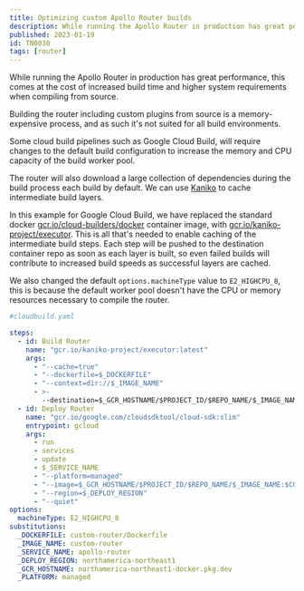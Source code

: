 ```yaml
---
title: Optimizing custom Apollo Router builds
description: While running the Apollo Router in production has great performance, this comes at the cost of increased build time and higher system requirements when compiling from source.
published: 2023-01-19
id: TN0030
tags: [router]
---
```


While running the Apollo Router in production has great performance, this comes at the cost of increased build time and higher system requirements when compiling from source.

Building the router including custom plugins from source is a memory-expensive process, and as such it's not suited for all build environments.

Some cloud build pipelines such as Google Cloud Build, will require changes to the default build configuration to increase the memory and CPU capacity of the build worker pool.

The router will also download a large collection of dependencies during the build process each build by default. We can use [Kaniko](https://github.com/GoogleContainerTools/kaniko) to cache intermediate build layers.

In this example for Google Cloud Build, we have replaced the standard docker [gcr.io/cloud-builders/docker](http://gcr.io/cloud-builders/docker) container image, with [gcr.io/kaniko-project/executor](http://gcr.io/kaniko-project/executor).
This is all that's needed to enable caching of the intermediate build steps. Each step will be pushed to the destination container repo as soon as each layer is built, so even failed builds will contribute to increased build speeds as successful layers are cached.

We also changed the default `options.machineType` value to `E2_HIGHCPU_8`, this is because the default worker pool doesn't have the CPU or memory resources necessary to compile the router.

```yaml
#cloudbuild.yaml

steps:
  - id: Build Router
    name: "gcr.io/kaniko-project/executor:latest"
    args:
      - "--cache=true"
      - "--dockerfile=$_DOCKERFILE"
      - "--context=dir://$_IMAGE_NAME"
      - >-
        --destination=$_GCR_HOSTNAME/$PROJECT_ID/$REPO_NAME/$_IMAGE_NAME:$COMMIT_SHA
  - id: Deploy Router
    name: "gcr.io/google.com/cloudsdktool/cloud-sdk:slim"
    entrypoint: gcloud
    args:
      - run
      - services
      - update
      - $_SERVICE_NAME
      - "--platform=managed"
      - "--image=$_GCR_HOSTNAME/$PROJECT_ID/$REPO_NAME/$_IMAGE_NAME:$COMMIT_SHA"
      - "--region=$_DEPLOY_REGION"
      - "--quiet"
options:
  machineType: E2_HIGHCPU_8
substitutions:
  _DOCKERFILE: custom-router/Dockerfile
  _IMAGE_NAME: custom-router
  _SERVICE_NAME: apollo-router
  _DEPLOY_REGION: northamerica-northeast1
  _GCR_HOSTNAME: northamerica-northeast1-docker.pkg.dev
  _PLATFORM: managed
```
